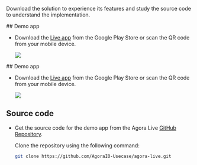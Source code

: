 
Download the solution to experience its features and study the source code to understand the implementation.

<PlatformWrapper platform="ios">
## Demo app

- Download the [Live app](https://apps.apple.com/us/app/agora-live-social-entertain/id6467716784) from the Google Play Store or scan the QR code from your mobile device.

    ![](/images/solutions/live/live-qr-app-store.png)
</PlatformWrapper>

<PlatformWrapper platform="android">
## Demo app

- Download the [Live app]((https://play.google.com/store/apps/details?id=io.agora.livestreaming)) from the Google Play Store or scan the QR code from your mobile device.

    ![](/images/solutions/live/live-qr-play-store.png)
</PlatformWrapper>

## Source code

- Get the source code for the demo app from the Agora Live [GitHub Repository](https://github.com/AgoraIO-Usecase/agora-live).

    Clone the repository using the following command:

    ```bash
    git clone https://github.com/AgoraIO-Usecase/agora-live.git
    ```
